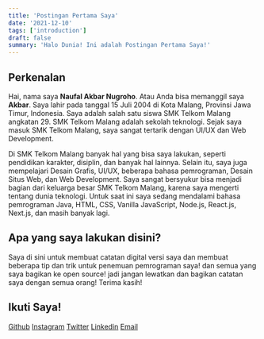 ```yaml
---
title: 'Postingan Pertama Saya'
date: '2021-12-10'
tags: ['introduction']
draft: false
summary: 'Halo Dunia! Ini adalah Postingan Pertama Saya!'
---
```


<TOCInline toc={props.toc} asDisclosure />

## Perkenalan

Hai, nama saya **Naufal Akbar Nugroho**. Atau Anda bisa memanggil saya **Akbar**. Saya lahir pada tanggal 15 Juli 2004 di Kota Malang, Provinsi Jawa Timur, Indonesia. Saya adalah salah satu siswa SMK Telkom Malang angkatan 29. SMK Telkom Malang adalah sekolah teknologi. Sejak saya masuk SMK Telkom Malang, saya sangat tertarik dengan UI/UX dan Web Development.

Di SMK Telkom Malang banyak hal yang bisa saya lakukan, seperti pendidikan karakter, disiplin, dan banyak hal lainnya. Selain itu, saya juga mempelajari Desain Grafis, UI/UX, beberapa bahasa pemrograman, Desain Situs Web, dan Web Development. Saya sangat bersyukur bisa menjadi bagian dari keluarga besar SMK Telkom Malang, karena saya mengerti tentang dunia teknologi. Untuk saat ini saya sedang mendalami bahasa pemrograman Java, HTML, CSS, Vanilla JavaScript, Node.js, React.js, Next.js, dan masih banyak lagi.

## Apa yang saya lakukan disini?

Saya di sini untuk membuat catatan digital versi saya dan membuat beberapa tip dan trik untuk penemuan pemrograman saya! dan semua yang saya bagikan ke open source! jadi jangan lewatkan dan bagikan catatan saya dengan semua orang! Terima kasih!

## Ikuti Saya!

[Github](https://www.github.com/nuflakbrr)
[Instagram](https://www.instagram.com/kbrnugroho)
[Twitter](https://www.twitter.com/nuflakbrr)
[Linkedin](https://www.linkedin.com/public-profile/in/nuflakbrr)
[Email](mailto:naufalakbar378@gmail.com)
